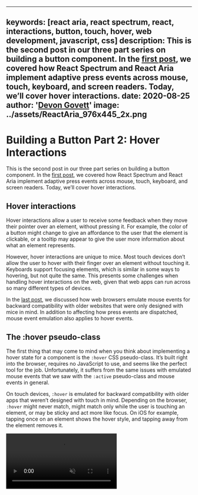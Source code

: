 <!-- Copyright 2020 Adobe. All rights reserved.
This file is licensed to you under the Apache License, Version 2.0 (the "License");
you may not use this file except in compliance with the License. You may obtain a copy
of the License at http://www.apache.org/licenses/LICENSE-2.0
Unless required by applicable law or agreed to in writing, software distributed under
the License is distributed on an "AS IS" BASIS, WITHOUT WARRANTIES OR REPRESENTATIONS
OF ANY KIND, either express or implied. See the License for the specific language
governing permissions and limitations under the License. -->



---
keywords: [react aria, react spectrum, react, interactions, button, touch, hover, web development, javascript, css]
description: This is the second post in our three part series on building a button component. In the [first post](building-a-button-part-1.html), we covered how React Spectrum and React Aria implement adaptive press events across mouse, touch, keyboard, and screen readers. Today, we’ll cover hover interactions.
date: 2020-08-25
author: '[Devon Govett](https://twitter.com/devongovett)'
image: ../assets/ReactAria_976x445_2x.png
---

# Building a Button Part 2: Hover Interactions

This is the second post in our three part series on building a button component. In the [first post](building-a-button-part-1.html), we covered how React Spectrum and React Aria implement adaptive press events across mouse, touch, keyboard, and screen readers. Today, we’ll cover hover interactions.

## Hover interactions

Hover interactions allow a user to receive some feedback when they move their pointer over an element, without pressing it. For example, the color of a button might change to give an affordance to the user that the element is clickable, or a tooltip may appear to give the user more information about what an element represents.

However, hover interactions are unique to mice. Most touch devices don’t allow the user to hover with their finger over an element without touching it. Keyboards support focusing elements, which is similar in some ways to hovering, but not quite the same. This presents some challenges when handling hover interactions on the web, given that web apps can run across so many different types of devices.

In the [last post](building-a-button-part-1.html), we discussed how web browsers emulate mouse events for backward compatibility with older websites that were only designed with mice in mind. In addition to affecting how press events are dispatched, mouse event emulation also applies to hover events.

## The :hover pseudo-class

The first thing that may come to mind when you think about implementing a hover state for a component is the `:hover` CSS pseudo-class. It’s built right into the browser, requires no JavaScript to use, and seems like the perfect tool for the job. Unfortunately, it suffers from the same issues with emulated mouse events that we saw with the `:active` pseudo-class and mouse events in general.

On touch devices, `:hover` is emulated for backward compatibility with older apps that weren’t designed with touch in mind. Depending on the browser, `:hover` might never match, might match only while the user is touching an element, or may be sticky and act more like focus. On iOS for example, tapping once on an element shows the hover style, and tapping away from the element removes it.

<Video src={hoverVideoUrl} loop autoPlay muted />

This is not how you’d usually expect a button to behave, but browsers need to do this kind of emulation for apps that may only show or hide content on hover (e.g. navigation menus). If they did not, then perhaps this content would not be accessible at all to touch users. Unfortunately, there is no built-in way of opting out of this behavior, so we need to find another way to apply our hover styles.

## Media queries

The [hover](https://developer.mozilla.org/en-US/docs/Web/CSS/@media/hover) and [any-hover](https://developer.mozilla.org/en-US/docs/Web/CSS/@media/any-hover) media queries offer some hope. `@media (hover: hover)` matches when the user’s primary input device supports hover interactions, and `@media (any-hover: hover)` matches when any available input device supports hovering. This seems perfect – we can wrap our `:hover` pseudo classes in a media query, and only apply them when the device supports hover.

In fact, this is exactly what React Spectrum did for quite some time. But then we started testing on more types of devices, including Windows laptops with touch screens, and more recently on iPadOS 13.4, which supports trackpads and mice in addition to touch. These hybrid devices are incompatible with the hover media queries because the user can change interaction modes at any time. The `hover` media query would never match because the primary interaction mode is touch, and `any-hover` would always match because an available input device supports hover. (In reality it’s even more complicated because browsers and OS’s differ in which input device they consider primary). We want the hover state to apply only when the user is currently interacting with a mouse, but not when interacting with touch, so media queries won’t work.

## JavaScript hover interactions

Our only remaining option is to use JavaScript to apply our hover states instead of CSS. We’ll need to handle mouse events and apply our styles while the user is hovering over an element.

However, JavaScript mouse events are also subject to emulation on touch devices. `onMouseOver` and `onMouseEnter` are fired after `onTouchEnd`. In addition, `onMouseExit` and `onMouseOut` are not fired until the user taps on another element, just like with the `:hover` pseudo class. Because of this, we need to disambiguate between real mouse events and touch emulated mouse events.

As discussed in the previous post, [pointer events](https://developer.mozilla.org/en-US/docs/Web/API/Pointer_events) are supposed to solve these issues by exposing a `pointerType` property that specifies what kind of device the user is interacting with. While `onPointerEnter` is fired even on devices that don’t support hover, we should be able to ignore these events if they have `pointerType="touch"` set.

Unfortunately, on iOS there is currently a [bug](https://bugs.webkit.org/show_bug.cgi?id=214609) where even pointer events are subject to mouse event emulation. iOS fires `onPointerEnter` twice – once with `pointerType="touch"` and again with `pointerType="mouse"`. The mouse event is fired just after `onPointerUp`, and before `onFocus`. We could try setting a flag during the event with `pointerType="touch"` and ignore the following event with `pointerType="mouse"`, but since this is a bug only on iOS, this would mean that we would ignore the next mouse event on other devices, which could be long in the future when the user switches interaction modes.

The solution is a bit tricky. We listen for the `onPointerUp` event globally on the document, and set  a flag if `pointerType="touch"` to ignore the following `onPointerEnter` event with `pointerType="mouse"`. After a short timeout (50ms), we reset this flag back to `false`. This means that we will ignore `onPointerEnter` events with `pointerType="mouse"` for 50ms following an `onPointerUp` event with `pointerType="touch"` – long enough to ignore the emulated mouse event on iOS, but short enough to not ignore real user events in the future.

This handler must be global to the document rather than local to the element being hovered due to another iOS quirk – focus events, and the prior  `onPointerEnter` event with `pointerType="mouse"`, are dispatched even when you didn’t touch the element directly, but somewhere nearby. iOS attempts to determine the user’s intent and focuses the nearest element to their tap within some threshold. In this case, the `onPointerUp` event with `pointerType="touch"`  is not dispatched on the element since the user did not actually touch it. This means we would not be able to ignore the emulated mouse event, because our flag would never be set. Using a global event listener instead of a local one allows us to handle the `onPointerUp` event with `pointerType="touch"` and ignore the following `onPointerEnter` event with `pointerType="mouse"` even if the user touched nearby the element rather than directly on it.

I hear that these bugs may already be fixed in the iOS 14 betas, so hopefully we’ll be able to remove this code sometime in the future.

## The useHover hook

We’ve wrapped all of this behavior into the [useHover](../react-aria/useHover.html) hook in React Aria. It provides a simple way to determine if an element is hovered, and exposes a set of events that you can handle as well. `onHoverStart` is fired when the user hovers over an element with a mouse, and `onHoverEnd` is fired when the user moves their mouse off of the element. We take care of all of the browser inconsistencies discussed above, and also include fallbacks for touch and mouse events to support older devices without pointer events.

The [Button](../react-spectrum/Button.html) component, and all other components in React Spectrum that support hover states, use the [useHover](../react-aria/useHover.html) hook to handle interactions, and apply a CSS class when they are hovered. This ensures that hover states are only applied when interacting with a mouse, which avoids unexpected behavior on touch devices.

<Video src={hoveriPadVideoUrl} loop autoPlay muted />

Try a live example for yourself in our [Button](../react-spectrum/Button.html) docs!

## Conclusion

As we’ve seen, cross-device interactions are difficult to handle across so many different types of devices. Even “simple” components like buttons are much more complicated than they seem at first. If you’re building your own button component, I’d recommend checking out the [useButton](../react-aria/useButton.html) and [useHover](../react-aria/useHover.html) hooks, which will help ensure that everything works as expected across a wide variety of devices.

In the next part of this series, we’ll cover how React Spectrum and React Aria handle focus behavior across devices and browsers.
